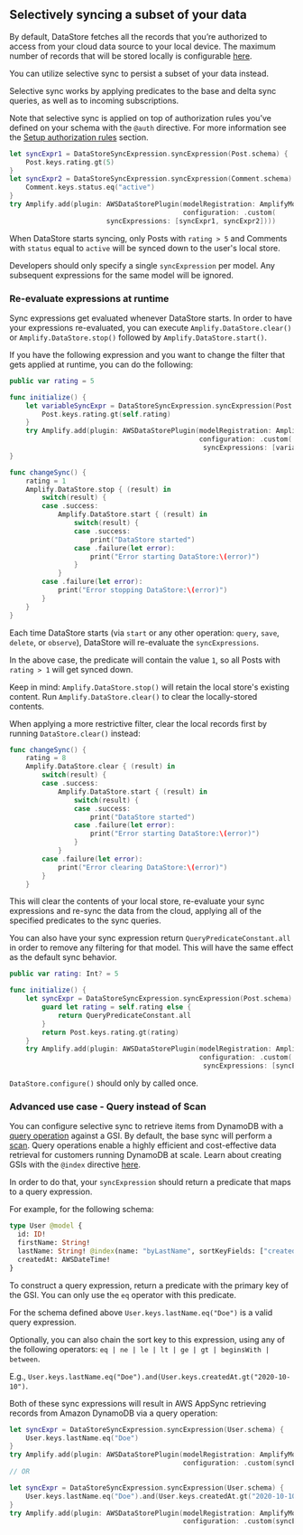 ## Selectively syncing a subset of your data

By default, DataStore fetches all the records that you’re authorized to access from your cloud data source to your local device. The maximum number of records that will be stored locally is configurable [here](/gen1/[platform]/prev/build-a-backend/more-features/datastore/conflict-resolution/).

You can utilize selective sync to persist a subset of your data instead.

Selective sync works by applying predicates to the base and delta sync queries, as well as to incoming subscriptions.

<Callout>

Note that selective sync is applied on top of authorization rules you’ve defined on your schema with the `@auth` directive. For more information see the [Setup authorization rules](/gen1/[platform]/prev/build-a-backend/more-features/datastore/authz-rules-setup/) section.

</Callout>

```swift
let syncExpr1 = DataStoreSyncExpression.syncExpression(Post.schema) {
    Post.keys.rating.gt(5)
}
let syncExpr2 = DataStoreSyncExpression.syncExpression(Comment.schema) {
    Comment.keys.status.eq("active")
}
try Amplify.add(plugin: AWSDataStorePlugin(modelRegistration: AmplifyModels(),
                                           configuration: .custom(
					    syncExpressions: [syncExpr1, syncExpr2])))
```

When DataStore starts syncing, only Posts with `rating > 5` and Comments with `status` equal to `active` will be synced down to the user's local store.

<Callout>

Developers should only specify a single `syncExpression` per model. Any subsequent expressions for the same model will be ignored.

</Callout>

### Re-evaluate expressions at runtime

Sync expressions get evaluated whenever DataStore starts. In order to have your expressions re-evaluated, you can execute `Amplify.DataStore.clear()` or `Amplify.DataStore.stop()` followed by `Amplify.DataStore.start()`.

If you have the following expression and you want to change the filter that gets applied at runtime, you can do the following:

```swift
public var rating = 5

func initialize() {
    let variableSyncExpr = DataStoreSyncExpression.syncExpression(Post.schema) {
        Post.keys.rating.gt(self.rating)
    }
    try Amplify.add(plugin: AWSDataStorePlugin(modelRegistration: AmplifyModels(),
                                               configuration: .custom(
                                                syncExpressions: [variableSyncExpr])))
}

func changeSync() {
    rating = 1
    Amplify.DataStore.stop { (result) in
        switch(result) {
        case .success:
            Amplify.DataStore.start { (result) in
                switch(result) {
                case .success:
                    print("DataStore started")
                case .failure(let error):
                    print("Error starting DataStore:\(error)")
                }
            }
        case .failure(let error):
            print("Error stopping DataStore:\(error)")
        }
    }
}
```

Each time DataStore starts (via `start` or any other operation: `query`, `save`, `delete`, or `observe`), DataStore will re-evaluate the `syncExpressions`.

In the above case, the predicate will contain the value `1`, so all Posts with `rating > 1` will get synced down.

Keep in mind: `Amplify.DataStore.stop()` will retain the local store's existing content. Run `Amplify.DataStore.clear()` to clear the locally-stored contents.

<Callout>

When applying a more restrictive filter, clear the local records first by running `DataStore.clear()` instead:

</Callout>

```swift
func changeSync() {
    rating = 8
    Amplify.DataStore.clear { (result) in
        switch(result) {
        case .success:
            Amplify.DataStore.start { (result) in
                switch(result) {
                case .success:
                    print("DataStore started")
                case .failure(let error):
                    print("Error starting DataStore:\(error)")
                }
            }
        case .failure(let error):
            print("Error clearing DataStore:\(error)")
        }
    }
```

This will clear the contents of your local store, re-evaluate your sync expressions and re-sync the data from the cloud, applying all of the specified predicates to the sync queries.

You can also have your sync expression return `QueryPredicateConstant.all` in order to remove any filtering for that model. This will have the same effect as the default sync behavior.

```swift
public var rating: Int? = 5

func initialize() {
    let syncExpr = DataStoreSyncExpression.syncExpression(Post.schema) {
        guard let rating = self.rating else {
            return QueryPredicateConstant.all
        }
        return Post.keys.rating.gt(rating)
    }
    try Amplify.add(plugin: AWSDataStorePlugin(modelRegistration: AmplifyModels(),
                                               configuration: .custom(
                                                syncExpressions: [syncExpr])))
```

<Callout warning>

`DataStore.configure()` should only by called once.

</Callout>

### Advanced use case - Query instead of Scan

You can configure selective sync to retrieve items from DynamoDB with a [query operation](https://docs.aws.amazon.com/amazondynamodb/latest/developerguide/Query.html) against a GSI. By default, the base sync will perform a [scan](https://docs.aws.amazon.com/amazondynamodb/latest/developerguide/Scan.html). Query operations enable a highly efficient and cost-effective data retrieval for customers running DynamoDB at scale. Learn about creating GSIs with the `@index` directive [here](/gen1/[platform]/build-a-backend/graphqlapi/data-modeling/).

In order to do that, your `syncExpression` should return a predicate that maps to a query expression.

For example, for the following schema:

```graphql
type User @model {
  id: ID!
  firstName: String!
  lastName: String! @index(name: "byLastName", sortKeyFields: ["createdAt"])
  createdAt: AWSDateTime!
}
```

To construct a query expression, return a predicate with the primary key of the GSI. You can only use the `eq` operator with this predicate.

For the schema defined above `User.keys.lastName.eq("Doe")` is a valid query expression.

Optionally, you can also chain the sort key to this expression, using any of the following operators: `eq | ne | le | lt | ge | gt | beginsWith | between`.

E.g., `User.keys.lastName.eq("Doe").and(User.keys.createdAt.gt("2020-10-10")`.

Both of these sync expressions will result in AWS AppSync retrieving records from Amazon DynamoDB via a query operation:

```swift
let syncExpr = DataStoreSyncExpression.syncExpression(User.schema) {
    User.keys.lastName.eq("Doe")
}
try Amplify.add(plugin: AWSDataStorePlugin(modelRegistration: AmplifyModels(),
                                           configuration: .custom(syncExpressions: [syncExpr])))
// OR

let syncExpr = DataStoreSyncExpression.syncExpression(User.schema) {
    User.keys.lastName.eq("Doe").and(User.keys.createdAt.gt("2020-10-10"))
}
try Amplify.add(plugin: AWSDataStorePlugin(modelRegistration: AmplifyModels(),
                                           configuration: .custom(syncExpressions: [syncExpr])))
```
